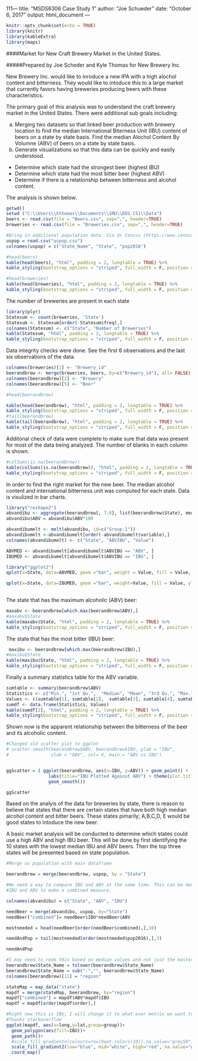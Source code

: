 111---
title: "MSDS6306 Case Study 1"
author: "Joe Schueder"
date: "October 6, 2017"
output: html_document
---

```{r setup, include=FALSE}
knitr::opts_chunk$set(echo = TRUE)
library(knitr)
library(kableExtra)
library(maps)
```
####Market for New Craft Brewery Market in the United States.

#####Prepared by Joe Scheder and Kyle Thomas for New Brewery Inc.

New Brewery Inc. would like to inroduce a new IPA with a high alochol content and bitterness. They would like to intoduce this to a large market that currently favors having breweries producing beers with these characteristics. 

The primary goal of this analysis was to understand the craft brewery market in the United States. There were additional sub goals including:

a. Merging two datasets so that linked beer production with brewery location to find the median International Biterness Unit (IBU) content of beers on a state by state basis. Find the median Alochol Content By Volumne (ABV) of beers on a state by state basis.
b. Generate visualizations so that this data can be quickly and easily understood.
 * Determine which state had the strongest beer (highest IBU)
 * Determine which state had the most bitter beer (highest ABV) 
 * Determine if there is a relationship between bitterness and alcohol content.

The analysis is shown below.  

```{r data import, include=TRUE}
getwd()
setwd ("C:\\Users\\kthomas\\Documents\\SMU\\DDS_CS1\\Data")
beers <- read.csv(file = "Beers.csv", sep=",", header=TRUE)
breweries <- read.csv(file = "Breweries.csv", sep=",", header=TRUE)

#Bring in additional population data. Via Us Cencus (https://www.census.gov/data/tables/2016/demo/popest/state-total.html)
uspop = read.csv("uspop.csv")
colnames(uspop) = c("State_Name", "State", "pop2016")

#head(beers)
kable(head(beers), "html", padding = 2, longtable = TRUE) %>%
kable_styling(bootstrap_options = "striped", full_width = F, position = "left")

#head(breweries)
kable(head(breweries), "html", padding = 2, longtable = TRUE) %>%
kable_styling(bootstrap_options = "striped", full_width = F, position = "left")
``` 

The number of breweries are present in each state

```{r summarize by state}
library(plyr)
Statesum <- count(breweries, 'State')
Statesum <- Statesum[order(-Statesum$freq),]
colnames(Statesum) <- c("State", "Number of Breweries")
kable(Statesum, "html", padding = 2, longtable = TRUE) %>%
kable_styling(bootstrap_options = "striped", full_width = F, position = "left")

```

Data integrity checks were done. See the first 6 observations and the last six observations of the data.

```{r mege}
colnames(breweries)[1] <- "Brewery_id"
beerandbrew <- merge(breweries, beers, by=c("Brewery_id"), all= FALSE)
colnames(beerandbrew)[2] <- "Brewery"
colnames(beerandbrew)[5] <- "Beer"

#head(beerandbrew)

kable(head(beerandbrew), "html", padding = 2, longtable = TRUE) %>%
kable_styling(bootstrap_options = "striped", full_width = F, position = "left")
#tail(beerandbrew)
kable(tail(beerandbrew), "html", padding = 2, longtable = TRUE) %>%
kable_styling(bootstrap_options = "striped", full_width = F, position = "left")
```

Additonal check of data were complete to make sure that data was present for most of the data being analyzed.  The number of blanks in each column is shown.
```{r NACheck}
#colSums(is.na(beerandbrew))
kable(colSums(is.na(beerandbrew)), "html", padding = 2, longtable = TRUE) %>%
kable_styling(bootstrap_options = "striped", full_width = F, position = "left")


```

In order to find the right market for the new beer.  The median alcohol content and international bitterness unit was computed for each state. Data is visulized in bar charts.

```{r abvandibu}
library("reshape2")
abvandibu <- aggregate(beerandbrew[, 7:8], list(beerandbrew$State), median, na.rm=TRUE)
abvandibu$ABV = abvandibu$ABV*100

abvandibumelt <- melt(abvandibu, id=c("Group.1"))
abvandibumelt <-abvandibumelt[order(-abvandibumelt$variable),]
colnames(abvandibumelt) <- c("State", "ABVIBU", "Value")

ABVMED <- abvandibumelt[abvandibumelt$ABVIBU == "ABV", ]
IBUMED <- abvandibumelt[abvandibumelt$ABVIBU == "IBU", ]

library("ggplot2")
qplot(x=State, data=ABVMED, geom ="bar", weight = Value, fill = Value, ylab = 'Median ABV') + coord_flip()

qplot(x=State, data=IBUMED, geom ="bar", weight=Value, fill = Value, ylab = 'IBU Median') + coord_flip()
                      
```

The state that has the maximum alcoholic (ABV) beer:

```{r getmax}
maxabv <- beerandbrew[which.max(beerandbrew$ABV),]
#maxabv$State
kable(maxabv$State, "html", padding = 2, longtable = TRUE) %>%
kable_styling(bootstrap_options = "striped", full_width = F, position = "left")
```


The state that has the most bitter (IBU) beer:

```{r getmax2}
 maxibu <- beerandbrew[which.max(beerandbrew$IBU),]
#maxibu$State
kable(maxibu$State, "html", padding = 2, longtable = TRUE) %>%
kable_styling(bootstrap_options = "striped", full_width = F, position = "left")
```

Finally a summary statistics table for the ABV variable.
```{R summarystatsabv}
sumtable <- summary(beerandbrew$ABV)
Statistics <- c("Min.", "1st Qu.",  "Median", "Mean", "3rd Qu.", "Max.", "NA's" )
Values <- c(sumtable[1], sumtable[2],  sumtable[3], sumtable[4], sumtable[5], sumtable[6], sumtable[7] )
sumdf <- data.frame(Statistics, Values)
kable(sumdf[2], "html", padding = 2, longtable = TRUE) %>%
kable_styling(bootstrap_options = "striped", full_width = F, position = "left")
```

Shown now is the apparent relationship between the bitterness of the beer and its alcoholic content.
```{r scatter}
#Changed old scatter plot to ggplot
# scatter.smooth(beerandbrew$ABV, beerandbrew$IBU, ylab = "IBU",
#                xlab = "ABV", col= 4, main = "ABV vs IBU")


ggScatter = ( ggplot(beerandbrew, aes(x=IBU, y=ABV)) + geom_point() + 
                labs(title="IBU Plotted Against ABV") + theme(plot.title = element_text(hjust = 0.5)) +
                geom_smooth())

ggScatter
```

Based on the analyis of the data for breweries by state, there is reason to believe that states that there are certain states that have both high median alcohol content and bitter beers.  These states pimarily; A,B,C,D, E would be good states to intoduce the new beer.


A basic market analysis will be conducted to determine which states could use a high ABV and high IBU beer. This will be done by first identifying the 10 states with the lowest median IBU and ABV beers. Then the top three states will be presented based on state population.

```{r bestStates}
#Merge us population with main dataframe

beerandbrew = merge(beerandbrew, uspop, by = "State")

#We need a way to compare IBU and ABV at the same time. This can be done by simply multiplying together 
#IBU and ABV to make a combined measure. 

colnames(abvandibu) = c("State", "ABV", "IBU")

needBeer = merge(abvandibu, uspop, by="State")
needBeer["combined"]= needBeer$IBU*needBeer$ABV

mostneeded = head(needBeer[order(needBeer$combined),],10)

needAndPop = tail(mostneeded[order(mostneeded$pop2016),],3)

needAndPop
```

```{r stateVis}
#I may need to redo this based on median values and not just the master dataframe
beerandbrew$State_Name = tolower(beerandbrew$State_Name)
beerandbrew$State_Name = sub(".","", beerandbrew$State_Name)
colnames(beerandbrew)[11] = "region"

stateMap = map_data("state")
mapdf = merge(stateMap, beerandbrew, by="region")
mapdf["combined"] = mapdf$ABV*mapdf$IBU
mapdf = mapdf[order(mapdf$order),]

#Right now this is IBU, I will change it to what ever metrix we want to evaluate target states.
#Thanks stackoverflow
ggplot(mapdf, aes(x=long,y=lat,group=group))+
  geom_polygon(aes(fill=IBU))+
  geom_path()+ 
  #scale_fill_gradientn(colours=rev(heat.colors(10)),na.value="grey50")+
  scale_fill_gradient2(low="blue", mid="white", high="red", na.value="grey50", space="Lab", guide="colourbar")+
  coord_map()

```























